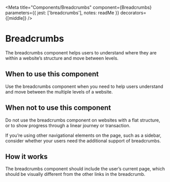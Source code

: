 
<Meta
  title="Components/Breadcrumbs"
  component={Breadcrumbs}
  parameters={{
    jest: ['breadcrumbs'],
    notes: readMe
  }}
  decorators={[middle]}
/>

# Breadcrumbs

The breadcrumbs component helps users to understand where they are within a website’s structure and move between levels.

<Preview withToolbar>
  <Story name="Breadcrumbs">
    <Breadcrumbs
      items={object('items', [
        { text: 'Home', href: '#' },
        { text: 'Passports, travel and living abroad', href: '#' },
        { text: 'Travel abroad', href: '#' }
      ])}
    />
  </Story>
</Preview>

<Props of={Breadcrumbs} />


## When to use this component

Use the breadcrumbs component when you need to help users understand and move between the multiple levels of a website.


## When not to use this component

Do not use the breadcrumbs component on websites with a flat structure, or to show progress through a linear journey or transaction.

If you’re using other navigational elements on the page, such as a sidebar, consider whether your users need the additional support of breadcrumbs.


## How it works

The breadcrumbs component should include the user’s current page, which should be visually different from the other links in the breadcrumb.

<Preview>
  <Story name="Standard">
    <Breadcrumbs
      items={[
        { text: 'Home', href: '#' },
        { text: 'Passports, travel and living abroad', href: '#' },
        { text: 'Travel abroad', href: '#' }
      ]}
    />
  </Story>
</Preview>